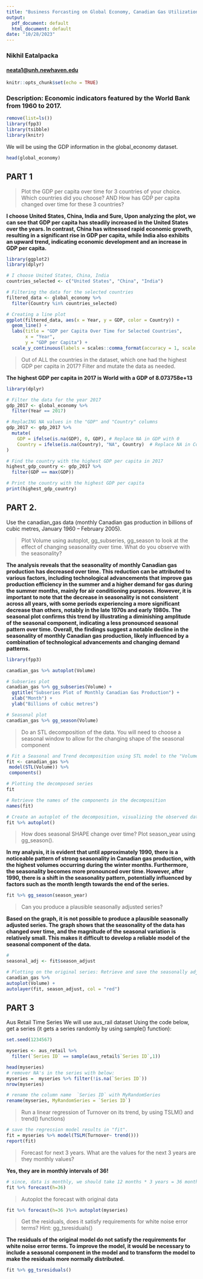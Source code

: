 ```yaml
---
title: "Business Forcasting on Global Economy, Canadian Gas Utilization & Aus Retail Time Series "
output:
  pdf_document: default
  html_document: default
date: "10/28/2023"
---
```


### Nikhil Eatalpacka

#### [neata1\@unh.newhaven.edu](mailto:neata1@unh.newhaven.edu){.email}

```r
knitr::opts_chunk$set(echo = TRUE)
```

### Description: Economic indicators featured by the World Bank from 1960 to 2017.

```r
remove(list=ls())
library(fpp3)
library(tsibble)
library(knitr)
```

We will be using the GDP information in the global_economy dataset.

```r
head(global_economy)
```

## PART 1

> Plot the GDP per capita over time for 3 countries of your choice. Which countries did you choose? AND How has GDP per capita changed over time for these 3 countries?

**I choose United States, China, India and Sure, Upon analyzing the plot, we can see that GDP per capita has steadily increased in the United States over the years. In contrast, China has witnessed rapid economic growth, resulting in a significant rise in GDP per capita, while India also exhibits an upward trend, indicating economic development and an increase in GDP per capita.**

```r
library(ggplot2)
library(dplyr)

# I choose United States, China, India
countries_selected <- c("United States", "China", "India")

# Filtering the data for the selected countries
filtered_data <- global_economy %>%
  filter(Country %in% countries_selected)

# Creating a line plot
ggplot(filtered_data, aes(x = Year, y = GDP, color = Country)) +
  geom_line() +
  labs(title = "GDP per Capita Over Time for Selected Countries",
       x = "Year",
       y = "GDP per Capita") +
  scale_y_continuous(labels = scales::comma_format(accuracy = 1, scale = 1e-10))
```

> Out of ALL the countries in the dataset, which one had the highest GDP per capita in 2017? Filter and mutate the data as needed.

**The highest GDP per capita in 2017 is World with a GDP of 8.073758e+13**

```r
library(dplyr)

# Filter the data for the year 2017
gdp_2017 <- global_economy %>%
  filter(Year == 2017)

# ReplacING NA values in the "GDP" and "Country" columns
gdp_2017 <- gdp_2017 %>%
  mutate(
    GDP = ifelse(is.na(GDP), 0, GDP), # Replace NA in GDP with 0
    Country = ifelse(is.na(Country), "NA", Country)  # Replace NA in Country with NA
)

# Find the country with the highest GDP per capita in 2017
highest_gdp_country <- gdp_2017 %>%
  filter(GDP == max(GDP))

# Print the country with the highest GDP per capita
print(highest_gdp_country) 

```

## PART 2.

Use the canadian_gas data (monthly Canadian gas production in billions of cubic metres, January 1960 – February 2005).

> Plot Volume using autoplot, gg_subseries, gg_season to look at the effect of changing seasonality over time. What do you observe with the seasonality?

**The analysis reveals that the seasonality of monthly Canadian gas production has decreased over time. This reduction can be attributed to various factors, including technological advancements that improve gas production efficiency in the summer and a higher demand for gas during the summer months, mainly for air conditioning purposes. However, it is important to note that the decrease in seasonality is not consistent across all years, with some periods experiencing a more significant decrease than others, notably in the late 1970s and early 1980s. The seasonal plot confirms this trend by illustrating a diminishing amplitude of the seasonal component, indicating a less pronounced seasonal pattern over time. Overall, the findings suggest a notable decline in the seasonality of monthly Canadian gas production, likely influenced by a combination of technological advancements and changing demand patterns.**

```r
library(fpp3)

canadian_gas %>% autoplot(Volume)

# Subseries plot
canadian_gas %>% gg_subseries(Volume) +
  ggtitle("Subseries Plot of Monthly Canadian Gas Production") +
  xlab("Month") +
  ylab("Billions of cubic metres")

# Seasonal plot
canadian_gas %>% gg_season(Volume)

```

> Do an STL decomposition of the data. You will need to choose a seasonal window to allow for the changing shape of the seasonal component

```r
# Fit a Seasonal and Trend decomposition using STL model to the "Volume" series in the "canadian_gas" dataset
fit <- canadian_gas %>%
 model(STL(Volume)) %>%
 components()

# Plotting the decomposed series
fit

# Retrieve the names of the components in the decomposition
names(fit)

# Create an autoplot of the decomposition, visualizing the observed data and its components
fit %>% autoplot()
```

> How does seasonal SHAPE change over time? Plot season_year using gg_season().

**In my analysis, it is evident that until approximately 1990, there is a noticeable pattern of strong seasonality in Canadian gas production, with the highest volumes occurring during the winter months. Furthermore, the seasonality becomes more pronounced over time. However, after 1990, there is a shift in the seasonality pattern, potentially influenced by factors such as the month length towards the end of the series.**

```r
fit %>% gg_season(season_year)
```

> Can you produce a plausible seasonally adjusted series?

**Based on the graph, it is not possible to produce a plausible seasonally adjusted series. The graph shows that the seasonality of the data has changed over time, and the magnitude of the seasonal variation is relatively small. This makes it difficult to develop a reliable model of the seasonal component of the data.**

```r
# 
seasonal_adj <- fit$season_adjust

# Plotting on the original series: Retrieve and save the seasonally adj series
canadian_gas %>%
autoplot(Volume) +
autolayer(fit, season_adjust, col = "red")
```

## PART 3

Aus Retail Time Series We will use aus_rail dataset Using the code below, get a series (it gets a series randomly by using sample() function):

```r
set.seed(1234567)

myseries <- aus_retail %>%
  filter(`Series ID` == sample(aus_retail$`Series ID`,1)) 

head(myseries)
# remover NA's in the series with below:
myseries =  myseries %>% filter(!is.na(`Series ID`)) 
nrow(myseries)

# rename the column name  `Series ID` with MyRandomSeries
rename(myseries, MyRandomSeries = `Series ID`)
```

> Run a linear regression of Turnover on its trend, by using TSLM() and trend() functions)

```r
# save the regression model results in "fit".
fit = myseries %>% model(TSLM(Turnover~ trend()))
report(fit)
```

> Forecast for next 3 years. What are the values for the next 3 years are they monthly values?

**Yes, they are in monthly intervals of 36!**

```r
# since, data is monthly, we should take 12 months * 3 years = 36 months to forecast  
fit %>% forecast(h=36)
```

> Autoplot the forecast with original data

```r
fit %>% forecast(h=36 )%>% autoplot(myseries)
```

> Get the residuals, does it satisfy requirements for white noise error terms? Hint: gg_tsresiduals()

**The residuals of the original model do not satisfy the requirements for white noise error terms. To improve the model, it would be necessary to include a seasonal component in the model and to transform the model to make the residuals more normally distributed.**

```r
fit %>% gg_tsresiduals()
```
